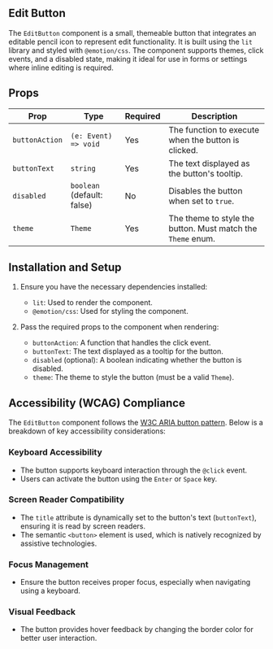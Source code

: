 

<Meta of={stories} />

## Edit Button

The `EditButton` component is a small, themeable button that integrates an editable pencil icon to
represent edit functionality. It is built using the `lit` library and styled with `@emotion/css`.
The component supports themes, click events, and a disabled state, making it ideal for use in forms
or settings where inline editing is required.

<Primary />
<Controls />

## Props

| **Prop**       | **Type**                   | **Required** | **Description**                                             |
| -------------- | -------------------------- | ------------ | ----------------------------------------------------------- |
| `buttonAction` | `(e: Event) => void`       | Yes          | The function to execute when the button is clicked.         |
| `buttonText`   | `string`                   | Yes          | The text displayed as the button's tooltip.                 |
| `disabled`     | `boolean` (default: false) | No           | Disables the button when set to `true`.                     |
| `theme`        | `Theme`                    | Yes          | The theme to style the button. Must match the `Theme` enum. |

## Installation and Setup

1. Ensure you have the necessary dependencies installed:

   - `lit`: Used to render the component.
   - `@emotion/css`: Used for styling the component.

2. Pass the required props to the component when rendering:
   - `buttonAction`: A function that handles the click event.
   - `buttonText`: The text displayed as a tooltip for the button.
   - `disabled` (optional): A boolean indicating whether the button is disabled.
   - `theme`: The theme to style the button (must be a valid `Theme`).

## Accessibility (WCAG) Compliance

The `EditButton` component follows the
[W3C ARIA button pattern](https://www.w3.org/WAI/ARIA/apg/patterns/button/). Below is a breakdown of
key accessibility considerations:

### Keyboard Accessibility

- The button supports keyboard interaction through the `@click` event.
- Users can activate the button using the `Enter` or `Space` key.

### Screen Reader Compatibility

- The `title` attribute is dynamically set to the button's text (`buttonText`), ensuring it is read
  by screen readers.
- The semantic `<button>` element is used, which is natively recognized by assistive technologies.

### Focus Management

- Ensure the button receives proper focus, especially when navigating using a keyboard.

### Visual Feedback

- The button provides hover feedback by changing the border color for better user interaction.
